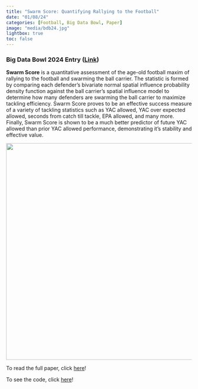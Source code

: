 ```yaml
---
title: "Swarm Score: Quantifying Rallying to the Football"
date: "01/08/24"
categories: [Football, Big Data Bowl, Paper]
image: "media/bdb24.jpg"
lightbox: true
toc: false
---
```


### **Big Data Bowl 2024 Entry ([Link](https://www.kaggle.com/code/kevinbaer/swarm-score-quantifying-rallying-to-the-football){target="_blank"})**

**Swarm Score** is a quantitative assessment of the age-old football maxim of rallying to the football and swarming the ball carrier. The statistic is formed by comparing each defender's bivariate normal spatial influence probability density function against the ball carrier's spatial influence model to determine how many defenders are swarming the ball carrier to maximize tackling efficiency. Swarm Score proves to be an effective success measure of a variety of tackling statistics such as YAC allowed, YAC over expected allowed, seconds from catch till tackle, EPA allowed, and many more. Finally, Swarm Score is shown to be a much better predictor of future YAC allowed than prior YAC allowed performance, demonstrating it's stability and effective value.

![](media/bdb24.jpg){fig-align="center" width="588"}

To read the full paper, click [here](https://www.kaggle.com/code/kevinbaer/swarm-score-quantifying-rallying-to-the-football){target="_blank"}!

To see the code, click [here](https://github.com/kevbaer/SwarmScoreBDB2024){target="_blank"}!
